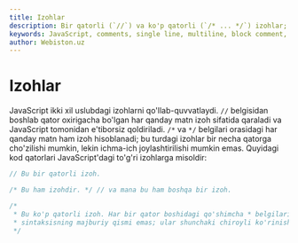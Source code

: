 ```yaml
---
title: Izohlar
description: Bir qatorli (`//`) va ko'p qatorli (`/* ... */`) izohlar; ichma-ich joylashish cheklovi, o'qiluvchan kod uchun izoh yozish amaliyoti va sintaktik noaniqlikdan qochish.
keywords: JavaScript, comments, single line, multiline, block comment, nested, readability, documentation
author: Webiston.uz
---
```


# Izohlar

JavaScript ikki xil uslubdagi izohlarni qo'llab-quvvatlaydi. `//` belgisidan boshlab qator oxirigacha bo'lgan har qanday matn izoh sifatida qaraladi va JavaScript tomonidan e'tiborsiz qoldiriladi. `/*` va `*/` belgilari orasidagi har qanday matn ham izoh hisoblanadi; bu turdagi izohlar bir necha qatorga cho'zilishi mumkin, lekin ichma-ich joylashtirilishi mumkin emas. Quyidagi kod qatorlari JavaScript'dagi to'g'ri izohlarga misoldir:

```js
// Bu bir qatorli izoh.

/* Bu ham izohdir. */ // va mana bu ham boshqa bir izoh.

/*
 * Bu ko'p qatorli izoh. Har bir qator boshidagi qo'shimcha * belgilari
 * sintaksisning majburiy qismi emas; ular shunchaki chiroyli ko'rinish beradi!
 */
```
